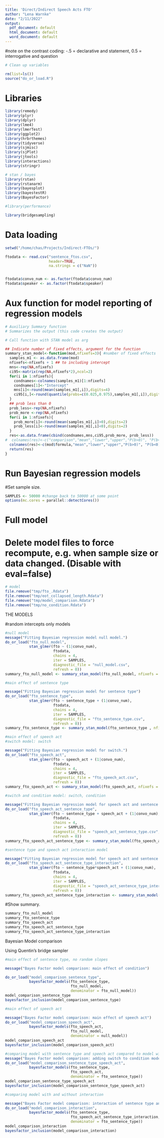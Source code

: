 ```yaml
---
title: 'Direct/Indirect Speech Acts FTO' 
author: "Lena Warnke"
date: "2/11/2022"
output:
  pdf_document: default
  html_document: default
  word_document: default 
---
```

#note on the contrast coding: -.5 = declarative and statement, 0.5 = interrogative and question

```r
# Clean up variables

rm(list=ls()) 
source("do_or_load.R")
```

# Libraries

```r

library(remedy)
library(plyr)
library(dplyr)
library(lme4)
library(lmerTest)
library(ggplot2)
library(hrbrthemes)
library(tidyverse)
library(sjmisc)
library(sjPlot)
library(jtools)
library(interactions)
library(stringr)

# stan / bayes
library(rstan)
library(rstanarm)
library(bayesplot)
library(bayestestR)
library(BayesFactor)

#library(performance)

library(bridgesampling)
```

# Data loading

```r
setwd("/home/chas/Projects/Indirect-FTOs/")

ftodata <- read.csv("sentence_ftos.csv",
                    header=TRUE,
                    na.strings = c("NaN"))


ftodata$convo_num <- as.factor(ftodata$convo_num)
ftodata$speaker <- as.factor(ftodata$speaker)

```
# Aux function for model reporting of regression models

```r
# Auxiliary Summary function
# Summarizes the output (this code creates the output)

# Call function with STAN model as arg

## Indicate number of fixed effects, argument for the function
summary_stan_model<-function(mod,nfixefs=3){ #number of fixed effects
  samples_m1 <- as.data.frame(mod)
  nfixefs<-nfixefs + 1 ## to including intercept
  mns<-rep(NA,nfixefs)
  ci95<-matrix(rep(NA,nfixefs*2),ncol=2)
  for(i in 1:nfixefs){
    condnames<-colnames(samples_m1)[1:nfixefs]
    condnames[1]<-"Intercept"
    mns[i]<-round(mean(samples_m1[,i]),digits=4) 
    ci95[i,]<-round(quantile(probs=c(0.025,0.975),samples_m1[,i]),digits=4)
  }
  ## prob less than 0
  prob_less<-rep(NA,nfixefs)
  prob_more <-rep(NA,nfixefs)
  for(i in 1:nfixefs){
    prob_more[i]<-round(mean(samples_m1[,i]>0),digits=2)
    prob_less[i]<-round(mean(samples_m1[,i]<0),digits=2)
  }
  res<-as.data.frame(cbind(condnames,mns,ci95,prob_more, prob_less))
#  colnames(res)<-c("comparison","mean","lower","upper","P(b>0)", "P(b<0)")
  colnames(res)<-c(mod$formula,"mean","lower","upper","P(b>0)", "P(b<0)")
  return(res)
}
```

# Run Bayesian regression models

#Set sample size.

```r
SAMPLES <- 50000 #change back to 50000 at some point
options(mc.cores = parallel::detectCores())

```
# Full model

# Delete model files to force recompute, e.g. when sample size or data changed. (Disable with eval=false)

```r

# model
file.remove("tmp/fto_.Rdata")
file.remove("tmp/eot_collapsed_length.Rdata")
file.remove("tmp/model_comparison.Rdata")
file.remove("tmp/no_condition.Rdata")
```

THE MODELS

#random intercepts only models

```r

#null model
message("Fitting Bayesian regression model null model.")
do_or_load("fto_null_model",
           stan_glmer(fto ~ (1|convo_num),
                      ftodata,
                      chains = 4,
                      iter = SAMPLES,
                      diagnostic_file = "null_model.csv", 
                      refresh = 0))
summary_fto_null_model <- summary_stan_model(fto_null_model, nfixefs = 1)

#main effect of sentence type

message("Fitting Bayesian regression model for sentence type")
do_or_load("fto_sentence_type",
           stan_glmer(fto ~ sentence_type + (1|convo_num), 
                      ftodata,
                      chains = 4,
                      iter = SAMPLES,
                      diagnostic_file = "fto_sentence_type.csv", 
                      refresh = 0))
summary_fto_sentence_type <- summary_stan_model(fto_sentence_type , nfixefs = 2)

#main effect of speech act
#switch model: switch

message("Fitting Bayesian regression model for switch.")
do_or_load("fto_speech_act",
           stan_glmer(fto ~ speech_act + (1|convo_num), 
                      ftodata,
                      chains = 4,
                      iter = SAMPLES,
                      diagnostic_file = "fto_speech_act.csv", 
                      refresh = 0))
summary_fto_speech_act <- summary_stan_model(fto_speech_act, nfixefs = 1)

#switch and condition model: switch, condition

message("Fitting Bayesian regression model for speech act and sentence type")
do_or_load("fto_speech_act_sentence_type",
           stan_glmer(fto ~ sentence_type + speech_act + (1|convo_num), 
                      ftodata,
                      chains = 4,
                      iter = SAMPLES,
                      diagnostic_file = "speech_act_sentence_type.csv", 
                      refresh = 0))
summary_fto_speech_act_sentence_type <- summary_stan_model(fto_speech_act_sentence_type, nfixefs = 3)

#sentence type and speech act interaction model

message("Fitting Bayesian regression model for speech act and sentence type interaction")
do_or_load("fto_speech_act_sentence_type_interaction",
           stan_glmer(fto ~ sentence_type*speech_act + (1|convo_num), 
                      ftodata,
                      chains = 4,
                      iter = SAMPLES,
                      diagnostic_file = "speech_act_sentence_type_interaction.csv", 
                      refresh = 0))
summary_fto_speech_act_sentence_type_interaction <- summary_stan_model(fto_speech_act_sentence_type_interaction, nfixefs = 5)
```

#Show summary.

```r

summary_fto_null_model
summary_fto_sentence_type
summary_fto_speech_act
summary_fto_speech_act_sentence_type
summary_fto_speech_act_sentence_type_interaction
```

Bayesian Model comparison

Using Quentin's bridge sampler


```r

#main effect of sentence type, no random slopes

message("Bayes Factor model comparison: main effect of condition")

do_or_load("model_comparison_sentence_type",
           bayesfactor_models(fto_sentence_type,
                              fto_null_model,
                              denominator = fto_null_model))
model_comparison_sentence_type
bayesfactor_inclusion(model_comparison_sentence_type)

#main effect of speech act

message("Bayes Factor model comparison: main effect of speech act")
do_or_load("model_comparison_speech_act",
           bayesfactor_models(fto_speech_act,
                              fto_null_model,
                              denominator = null_model))
model_comparison_speech_act
bayesfactor_inclusion(model_comparison_speech_act)

#comparing model with sentence type and speech act compared to model with just sentence type
message("Bayes Factor model comparison: adding switch to condition model")
do_or_load("model_comparison_sentence_type_speech_act",
           bayesfactor_models(fto_sentence_type,
                              fto_speech_act,
                              denominator = fto_sentence_type))
model_comparison_sentence_type_speech_act
bayesfactor_inclusion(model_comparison_sentence_type_speech_act)

#comparing model with and without interaction

message("Bayes Factor model comparison: interaction of sentence type and speech act")
do_or_load("model_comparison_interaction",
           bayesfactor_models(fto_sentence_type,
                              fto_speech_act_sentence_type_interaction,
                              denominator = fto_sentence_type))
model_comparison_interaction
bayesfactor_inclusion(model_comparison_interaction)

```